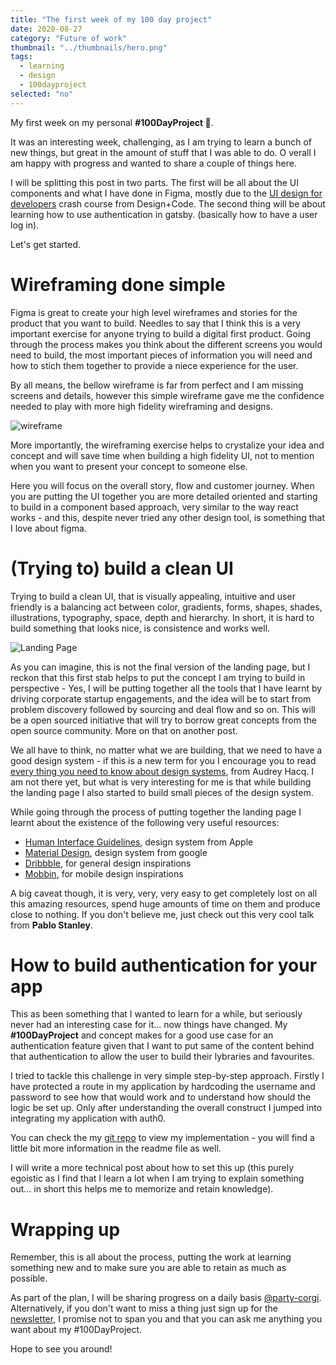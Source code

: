 ```yaml
---
title: "The first week of my 100 day project"
date: 2020-08-27
category: "Future of work"
thumbnail: "../thumbnails/hero.png"
tags:
  - learning
  - design
  - 100dayproject
selected: "no"
---
```


My first week on my personal **#100DayProject 🥳**.

It was an interesting week, challenging, as I am trying to learn a bunch of new things, but great in the amount of stuff that I was able to do. O
verall I am happy with progress and wanted to share a couple of things here.

I will be splitting this post in two parts. The first will be all about the UI components and what I have done in Figma, mostly due to the 
[UI design for developers](https://designcode.io/ui-design-for-developers) crash course from Design+Code. The second thing will be about learning how 
to use authentication in gatsby. (basically how to have a user log in).

Let's get started.

# Wireframing done simple

Figma is great to create your high level wireframes and stories for the product that you want to build. Needles to say that I think this is a very important
exercise for anyone trying to build a digital first product. Going through the process makes you think about the different screens you would need to build, the most 
important pieces of information you will need and how to stich them together to provide a niece experience for the user.

By all means, the bellow wireframe is far from perfect and I am missing screens and details, however this simple wireframe gave me the confidence needed to play 
with more high fidelity wireframing and designs.

![wireframe](../images/iKWireframe.png)

More importantly, the wireframing exercise helps to crystalize your idea and concept and will save time when building a high fidelity UI, not to 
mention when you want to present your concept to someone else.

Here you will focus on the overall story, flow and customer journey. When you are putting the UI together you are more detailed oriented and starting to build in a component 
based approach, very similar to the way react works - and this, despite never tried any other design tool, is something that I love about figma.

# (Trying to) build a clean UI

Trying to build a clean UI, that is visually appealing, intuitive and user friendly is a balancing act between color, gradients, forms, shapes, shades, illustrations, 
typography, space, depth and hierarchy. In short, it is hard to build something that looks nice, is consistence and works well.

![Landing Page](../images/LandingPage.png)

As you can imagine, this is not the final version of the landing page, but I reckon that this first stab helps to put the concept I am trying to build in perspective - Yes, I will be
putting together all the tools that I have learnt by driving corporate startup engagements, and the idea will be to start from problem discovery followed by sourcing and deal flow and so on. 
This will be a open sourced initiative that will try to borrow great concepts from the open source community. More on that on another post.

We all have to think, no matter what we are building, that we need to have a good design system - if this is a new term for you I encourage you to read 
[every thing you need to know about design systems](https://uxdesign.cc/everything-you-need-to-know-about-design-systems-54b109851969), from Audrey Hacq. I am not there yet, 
but what is very interesting for me is that while building the landing page I also started to build small pieces of the design system.

While going through the process of putting together the landing page I learnt about the existence of the following very useful resources:

- [Human Interface Guidelines](https://developer.apple.com/design/human-interface-guidelines/ios/overview/themes/), design system from Apple
- [Material Design](https://material.io/design), design system from google
- [Dribbble](https://dribbble.com/), for general design inspirations
- [Mobbin](https://mobbin.design/), for mobile design inspirations

A big caveat though, it is very, very, very easy to get completely lost on all this amazing resources, spend huge amounts of time on them and produce close to nothing. If you don't believe me, 
just check out this very cool talk from **Pablo Stanley**.

<YouTube youTubeId="bEg5ySTUGxE" />

# How to build authentication for your app

This as been something that I wanted to learn for a while, but seriously never had an interesting case for it... now things have changed. My **#100DayProject** and concept makes for a
good use case for an authentication feature given that I want to put same of the content behind that authentication to allow the user to build their lybraries and favourites.

I tried to tackle this challenge in very simple step-by-step approach. Firstly I have protected a route in my application by hardcoding the username and password to see how that would work and 
to understand how should the logic be set up. Only after understanding the overall construct I jumped into integrating my application with auth0.

You can check the my [git repo](https://github.com/tiagofsanchez/gatsby-auth) to view my implementation - you will find a little bit more information in the readme file as well.

I will write a more technical post about how to set this up (this purely egoistic as I find that I learn a lot when I am trying to explain something out... in short this helps me to memorize 
and retain knowledge).

# Wrapping up

Remember, this is all about the process, putting the work at learning something new and to make sure you are able to retain as much as possible.

As part of the plan, I will be sharing progress on a daily basis [@party-corgi](https://www.partycorgi.com/). Alternatively, if you don't want to miss a thing just sign up for the 
[newsletter](https://tiagofsanchez.ck.page/c6b98eda74), I promise not to span you and that you can ask me anything you want about my #100DayProject.

Hope to see you around!
